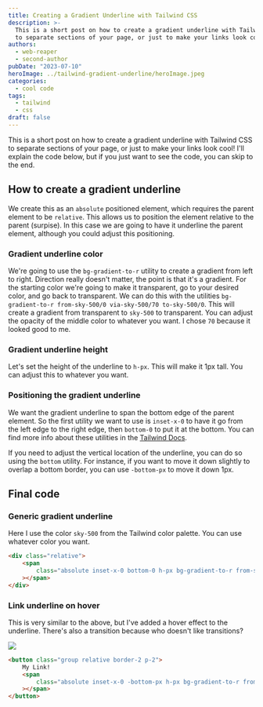 ```yaml
---
title: Creating a Gradient Underline with Tailwind CSS
description: >-
  This is a short post on how to create a gradient underline with Tailwind CSS
  to separate sections of your page, or just to make your links look cool!
authors:
  - web-reaper
  - second-author
pubDate: "2023-07-10"
heroImage: ../tailwind-gradient-underline/heroImage.jpeg
categories:
  - cool code
tags:
  - tailwind
  - css
draft: false
---
```


This is a short post on how to create a gradient underline with Tailwind CSS to separate sections of your page, or just to make your links look cool! I'll explain the code below, but if you just want to see the code, you can skip to the end.

## How to create a gradient underline

We create this as an `absolute` positioned element, which requires the parent element to be `relative`. This allows us to position the element relative to the parent (surpise). In this case we are going to have it underline the parent element, although you could adjust this positioning.

### Gradient underline color

We're going to use the `bg-gradient-to-r` utility to create a gradient from left to right. Direction really doesn't matter, the point is that it's a gradient. For the starting color we're going to make it transparent, go to your desired color, and go back to transparent. We can do this with the utilities `bg-gradient-to-r from-sky-500/0 via-sky-500/70 to-sky-500/0`. This will create a gradient from transparent to `sky-500` to transparent. You can adjust the opacity of the middle color to whatever you want. I chose `70` because it looked good to me.

### Gradient underline height

Let's set the height of the underline to `h-px`. This will make it 1px tall. You can adjust this to whatever you want.

### Positioning the gradient underline

We want the gradient underline to span the bottom edge of the parent element. So the first utility we want to use is `inset-x-0` to have it go from the left edge to the right edge, then `bottom-0` to put it at the bottom. You can find more info about these utilities in the [Tailwind Docs](https://tailwindcss.com/docs/top-right-bottom-left#placing-a-positioned-element).

If you need to adjust the vertical location of the underline, you can do so using the `bottom` utility. For instance, if you want to move it down slightly to overlap a bottom border, you can use `-bottom-px` to move it down 1px.

## Final code

### Generic gradient underline

Here I use the color `sky-500` from the Tailwind color palette. You can use whatever color you want.

```html
<div class="relative">
	<span
		class="absolute inset-x-0 bottom-0 h-px bg-gradient-to-r from-sky-500/0 via-sky-500/70 to-sky-500/0"
	></span>
</div>
```

### Link underline on hover

This is very similar to the above, but I've added a hover effect to the underline. There's also a transition because who doesn't like transitions?

![](../tailwind-gradient-underline/spongebob-transitions.jpeg)

```html
<button class="group relative border-2 p-2">
	My Link!
	<span
		class="absolute inset-x-0 -bottom-px h-px bg-gradient-to-r from-sky-500/0 via-sky-500/70 to-sky-500/0 opacity-0 transition group-hover:opacity-100"
	></span>
</button>
```